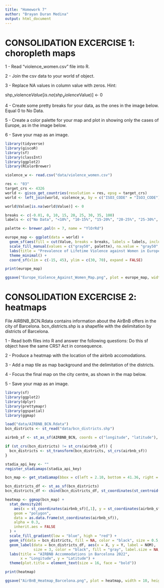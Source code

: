 ```yaml
---
title: "Homework 7"
author: "Brayan Duran Medina"
output: html_document
---
```


# CONSOLIDATION EXCERCISE 1: choropleth maps

1 - Read “violence_women.csv” file into R.

2 - Join the csv data to your world sf object.

3 - Replace NA values in column value with zeros. Hint:

shp_violence$Value[is.na(shp_violence$Value)] <- 0

4 - Create some pretty breaks for your data, as the ones in the image below. Equal 0 to No Data.

5 - Create a color palette for your map and plot in showing only the cases of Europe, as in the image below.

6 - Save your map as an image.

```r
library(tidyverse)
library(giscoR)
library(sf)
library(classInt)
library(ggplot2)
library(RColorBrewer)

violence_w <- read.csv("data/violence_women.csv")

res <- "03"
target_crs <- 4326
world <- gisco_get_countries(resolution = res, epsg = target_crs)
world <- left_join(world, violence_w, by = c("ISO3_CODE" = "ISO3_CODE"))

world$Value[is.na(world$Value)] <- 0

breaks <- c(-0.01, 0, 10, 15, 20, 25, 30, 35, 100)
labels <- c("No Data", "<10%", "10-15%", "15-20%", "20-25%", "25-30%", "30-35%", ">35%")

palette <- brewer.pal(n = 7, name = "YlOrRd")

europe_map <- ggplot(data = world) +
  geom_sf(aes(fill = cut(Value, breaks = breaks, labels = labels, include.lowest = TRUE)), color = "black") +
  scale_fill_manual(values = c("gray50", palette), na.value = "gray50", name = "Violence against Women") +
  labs(title = "Prevalence of Lifetime Violence against Women in Europe 2020", subtitle = "Data Source: violence_women.csv") +
  theme_minimal() +
  coord_sf(xlim = c(-15, 45), ylim = c(30, 70), expand = FALSE)

print(europe_map)

ggsave("Europe_Violence_Against_Women_Map.png", plot = europe_map, width = 10, height = 10)
```

# CONSOLIDATION EXCERCISE 2: heatmaps

File AIRBNB_BCN.Rdata contains information about the AirBnB offers in the city of Barcelona. bcn_districts.shp is a shapefile with the delimitation by districts of Barcelona.

1 - Read both files into R and answer the following questions: Do this sf object have the same CRS? Act in consequence.

2 - Produce a heatmap with the location of the airbnb accomodations.

3 - Add a map tile as map background and the delimitation of the districts.

4 - Focus the final map on the city centre, as shown in the map below.

5 - Save your map as an image.

```r
library(sf)
library(ggplot2)
library(dplyr)
library(prettymapr)
library(ggspatial)
library(ggmap)

load("data/AIRBNB_BCN.Rdata")
bcn_districts <- st_read("data/bcn_districts.shp")

airbnb_sf <- st_as_sf(AIRBNB_BCN, coords = c("longitude", "latitude"), crs = 4326)

if (st_crs(bcn_districts) != st_crs(airbnb_sf)) {
  bcn_districts <- st_transform(bcn_districts, st_crs(airbnb_sf))
}

stadia_api_key <- ""
register_stadiamaps(stadia_api_key)

bcn_map <- get_stadiamap(bbox = c(left = 2.10, bottom = 41.36, right = 2.25, top = 41.43), zoom = 13, maptype = "stamen_toner_lite")

bcn_districts_df <- st_as_sf(bcn_districts)
bcn_districts_df <- cbind(bcn_districts_df, st_coordinates(st_centroid(bcn_districts_df)))

heatmap <- ggmap(bcn_map) +
  stat_density2d(
    aes(x = st_coordinates(airbnb_sf)[,1], y = st_coordinates(airbnb_sf)[,2], fill = ..level..),
    geom = "polygon",
    data = as.data.frame(st_coordinates(airbnb_sf)),
    alpha = 0.3,
    inherit.aes = FALSE
  ) +
  scale_fill_gradient(low = "blue", high = "red") +
  geom_sf(data = bcn_districts, fill = NA, color = "black", size = 0.5, inherit.aes = FALSE) +
  geom_label(data = bcn_districts_df, aes(x = X, y = Y, label = NOM), 
             size = 3, color = "black", fill = "gray", label.size = NA, inherit.aes = FALSE) +
  labs(title = "AIRBNB Accommodations in Barcelona 2022",
       x = "Longitude", y = "Latitude") +
  theme(plot.title = element_text(size = 16, face = "bold"))

print(heatmap)

ggsave("AirBnB_Heatmap_Barcelona.png", plot = heatmap, width = 10, height = 8)
```